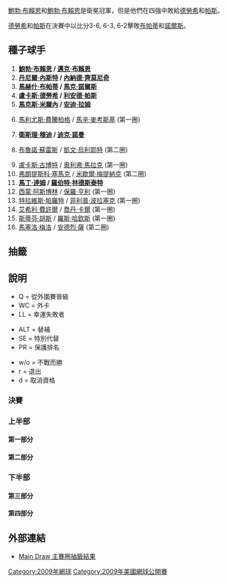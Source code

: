{{noteTA|G1=Tennis
|1=zh-hans:圈;zh-hant:輪
|2=zh-hans:半区;zh-hant:半部;
|3=zh-hans:半决赛;zh-hk:準決賽;zh-tw:四強;
|4=zh-hans:半準决赛;zh-hk:半準決賽;zh-tw:八強;
}}

{{GrandSlamEvents|2009|美國網球公開賽|
| defchamp  = {{flagicon|USA}} [[鮑勃·布賴恩|鮑勃·布賴恩]]<br />{{flagicon|USA}} [[鮑勃·布賴恩|鮑勃·布賴恩]]
| champ  = {{flagicon|CZE}} [[盧卡斯·德勞希|盧卡斯·德勞希]]<br />{{flagicon|IND}} [[利安德·帕斯|利安德·帕斯]]
| runner = {{flagicon|IND}} [[馬赫什·布帕蒂|馬赫什·布帕蒂]]<br />{{flagicon|BAH}} [[馬克·諾爾斯|馬克·諾爾斯]]
| score  = 3–6, 6–3, 6–2
}}

{{main|2009年美國網球公開賽}}

[[鮑勃·布賴恩|鮑勃·布賴恩]]和[[鮑勃·布賴恩|鮑勃·布賴恩]]是衛冕冠軍，但是他們在四強中敗給[[盧卡斯·德勞希|德勞希]]和[[利安德·帕斯|帕斯]]。

[[盧卡斯·德勞希|德勞希]]和[[利安德·帕斯|帕斯]]在決賽中以比分3-6, 6-3, 6-2擊敗[[馬赫什·布帕蒂|布帕蒂]]和[[馬克·諾爾斯|諾爾斯]]。

== 種子球手 ==
{{col-begin}}
{{col-2}}
# '''{{flagicon|USA}} [[鮑勃·布賴恩|鮑勃·布賴恩]] / {{flagicon|USA}} [[邁克·布賴恩|邁克·布賴恩]]'''
# '''{{flagicon|CAN}} [[丹尼爾·內斯特|丹尼爾·內斯特]] / {{flagicon|SRB}} [[內納德·齊莫尼奇|內納德·齊莫尼奇]]'''
# '''{{flagicon|IND}} [[馬赫什·布帕蒂|馬赫什·布帕蒂]] / {{flagicon|BAH}} [[馬克·諾爾斯|馬克·諾爾斯]]'''
# '''{{flagicon|CZE}} [[盧卡斯·德勞希|盧卡斯·德勞希]] / {{flagicon|IND}} [[利安德·帕斯|利安德·帕斯]]'''
# '''{{flagicon|BLR}} [[馬克斯·米爾內|馬克斯·米爾內]] / {{flagicon|ISR}} [[安迪·拉姆|安迪·拉姆]]'''
# {{flagicon|POL}} [[馬利尤斯·費騰柏格|馬利尤斯·費騰柏格]] / {{flagicon|POL}} [[馬辛·麥考斯基|馬辛·麥考斯基]] (第一圈)
# '''{{flagicon|RSA}} [[衛斯理·穆迪|衛斯理·穆迪]] / {{flagicon|BEL}} [[迪克·諾曼|迪克·諾曼]]'''
# {{flagicon|BRA}} [[布魯諾·蘇雷斯|布魯諾·蘇雷斯]] / {{flagicon|ZIM}} [[凱文·烏利耶特|凱文·烏利耶特]] (第二圈)
{{col-2}}
<ol start="9">
<li> {{flagicon|POL}} [[盧卡斯·古博特|盧卡斯·古博特]] / {{flagicon|AUT}} [[奧利弗·馬拉克|奧利弗·馬拉克]] (第一圈)
<li> {{flagicon|CZE}} [[弗朗提斯科·塞馬克|弗朗提斯科·塞馬克]] / {{flagicon|SVK}} [[米歇爾·梅提納克|米歇爾·梅提納克]] (第二圈)
<li> '''{{flagicon|CZE}} [[馬丁·達姆|馬丁·達姆]] / {{flagicon|SWE}} [[羅伯特·林德斯泰特|羅伯特·林德斯泰特]]'''
<li> {{flagicon|SWE}} [[西蒙·阿斯博林|西蒙·阿斯博林]] / {{flagicon|AUS}} [[保羅·亨利_(網球運動員)|保羅·亨利]] (第一圈)
<li> {{flagicon|USA}} [[特拉維斯·帕羅特|特拉維斯·帕羅特]] / {{flagicon|SVK}} [[菲利普·波拉塞克|菲利普·波拉塞克]] (第一圈)
<li> {{flagicon|AUS}} [[艾希利·費許爾|艾希利·費許爾]] / {{flagicon|AUS}} [[喬丹·卡爾|喬丹·卡爾]] (第一圈)
<li> {{flagicon|AUS}} [[斯蒂芬·胡斯_(網球運動員)|斯蒂芬·胡斯]] / {{flagicon|GBR}} [[羅斯·哈欽斯|羅斯·哈欽斯]] (第一圈)
<li> {{flagicon|BRA}} [[馬塞洛·梅洛|馬塞洛·梅洛]] / {{flagicon|BRA}} [[安德烈·薩|安德烈·薩]] (第二圈)
</ol>
{{col-end}}

== 抽籤 ==
==說明==
{{col-begin}}
{{col-3}}
* Q = 從外圍賽晉級
* WC = 外卡
* LL = 幸運失敗者
{{col-3}}
* ALT = 替補
* SE = 特別代替
* PR = 保護排名
{{col-3}}
* w/o = 不戰而勝
* r = 退出
* d = 取消資格
{{col-end}}
=== 決賽 ===
{{8TeamBracket-Tennis3
| RD1=八強
| RD2=四強
| RD3=決賽

| team-width=175

| RD1-seed1=1
| RD1-team1='''{{flagicon|USA}} [[鮑勃·布賴恩|B 布賴恩]]<br /> {{flagicon|USA}} [[邁克·布賴恩|M 布賴恩]]'''
| RD1-score1-1='''6
| RD1-score1-2='''7
| RD1-score1-3= 
| RD1-seed2=ALT
| RD1-team2={{flagicon|AUS}} [[卡斯滕·波爾|波爾]]<br /> {{flagicon|AUS}} [[克里斯·古西奧尼|古西奧尼]]
| RD1-score2-1=4
| RD1-score2-2=6<sup>2</sup>
| RD1-score2-3= 

| RD1-seed3=4
| RD1-team3='''{{flagicon|CZE}} [[盧卡斯·德勞希|德勞希]]<br /> {{flagicon|IND}} [[利安德·帕斯|帕斯]]'''
| RD1-score3-1='''6
| RD1-score3-2=5
| RD1-score3-3='''6
| RD1-seed4=7
| RD1-team4={{flagicon|RSA}} [[衛斯理·穆迪|穆迪]]<br /> {{flagicon|BEL}} [[迪克·諾曼|諾曼]]
| RD1-score4-1=3
| RD1-score4-2='''7
| RD1-score4-3=4

| RD1-seed5= 
| RD1-team5={{flagicon|CRO}} [[伊萬·柳比契奇|柳比契奇]]<br /> {{flagicon|FRA}} [[米夏埃爾·洛德拉|洛德拉]]
| RD1-score5-1=4
| RD1-score5-2=6'''
| RD1-score5-3=6<sup>4</sup>
| RD1-seed6=3
| RD1-team6='''{{flagicon|IND}} [[馬赫什·布帕蒂|布帕蒂]]<br /> {{flagicon|BAH}} [[馬克·諾爾斯|諾爾斯]]'''
| RD1-score6-1='''6
| RD1-score6-2=4
| RD1-score6-3='''7

| RD1-seed7=5
| RD1-team7='''{{flagicon|BLR}} [[馬克斯·米爾內|米爾內]]<br /> {{flagicon|ISR}} [[安迪·拉姆|拉姆]]'''
| RD1-score7-1=6<sup>4</sup>
| RD1-score7-2='''6
| RD1-score7-3='''6
| RD1-seed8=2
| RD1-team8={{flagicon|CAN}} [[丹尼爾·內斯特|內斯特]]<br /> {{flagicon|SRB}} [[內納德·齊莫尼奇|齊莫尼奇]]
| RD1-score8-1='''7
| RD1-score8-2=4
| RD1-score8-3=0

| RD2-seed1=1
| RD2-team1={{flagicon|USA}} [[鮑勃·布賴恩|B 布賴恩]]<br /> {{flagicon|USA}} [[邁克·布賴恩|M 布賴恩]]
| RD2-score1-1=4
| RD2-score1-2='''6
| RD2-score1-3=6<sup>6</sup>
| RD2-seed2=4
| RD2-team2='''{{flagicon|CZE}} [[盧卡斯·德勞希|德勞希]]<br /> {{flagicon|IND}} [[利安德·帕斯|帕斯]]'''
| RD2-score2-1='''6
| RD2-score2-2=3
| RD2-score2-3='''7

| RD2-seed3=3
| RD2-team3='''{{flagicon|IND}} [[馬赫什·布帕蒂|布帕蒂]]<br /> {{flagicon|BAH}} [[馬克·諾爾斯|諾爾斯]]'''
| RD2-score3-1='''6
| RD2-score3-2='''6
| RD2-score3-3= 
| RD2-seed4=5
| RD2-team4={{flagicon|BLR}} [[馬克斯·米爾內|米爾內]]<br /> {{flagicon|ISR}} [[安迪·拉姆|拉姆]]
| RD2-score4-1=4
| RD2-score4-2=2
| RD2-score4-3= 

| RD3-seed1=4
| RD3-team1='''{{flagicon|CZE}} [[盧卡斯·德勞希|德勞希]]<br /> {{flagicon|IND}} [[利安德·帕斯|帕斯]]
| RD3-score1-1=3
| RD3-score1-2='''6
| RD3-score1-3='''6
| RD3-seed2=3
| RD3-team2={{flagicon|IND}} [[馬赫什·布帕蒂|布帕蒂]]<br /> {{flagicon|BAH}} [[馬克·諾爾斯|諾爾斯]]
| RD3-score2-1='''6
| RD3-score2-2=3
| RD3-score2-3=2
}}

=== 上半部 ===
==== 第一部分 ====
{{16TeamBracket-Compact-Tennis3
| RD1=第一圈
| RD2=第二圈
| RD3=第三圈
| RD4=八強

| RD1-seed01=1
| RD1-team01='''{{flagicon|USA}} [[鮑勃·布賴恩|B 布賴恩]]<br /> {{flagicon|USA}} [[邁克·布賴恩|M 布賴恩]]'''
| RD1-score01-1='''6
| RD1-score01-2='''6
| RD1-score01-3= 
| RD1-seed02= 
| RD1-team02={{flagicon|ARG}} [[何塞·阿卡蘇索|阿卡蘇索]]<br /> {{flagicon|ARG}} [[馬丁·瓦薩洛·阿圭略|瓦薩洛·阿圭略]]
| RD1-score02-1=3
| RD1-score02-2=4
| RD1-score02-3= 

| RD1-seed03= 
| RD1-team03='''{{flagicon|ROU}} [[安德烈·帕維爾|帕維爾]]<br /> {{flagicon|ROU}} [[霍里亞·特卡烏|特卡烏]]'''
| RD1-score03-1='''6
| RD1-score03-2='''6
| RD1-score03-3= 
| RD1-seed04= 
| RD1-team04={{flagicon|FRA}} [[尼古拉·馬俞|馬俞]]<br /> {{flagicon|FRA}} [[保羅-亨利·馬蒂厄|馬蒂厄]]
| RD1-score04-1=3
| RD1-score04-2=4
| RD1-score04-3= 

| RD1-seed05= 
| RD1-team05='''{{flagicon|ESP}} [[奧斯卡·赫南德茲_(網球運動員)|赫南德茲]]<br /> {{flagicon|ESP}} [[阿爾伯特·蒙塔涅斯|蒙塔涅斯]]'''
| RD1-score05-1='''6
| RD1-score05-2=1
| RD1-score05-3='''6
| RD1-seed06= 
| RD1-team06={{flagicon|USA}} [[羅比·吉內普里|吉內普里]]<br /> {{flagicon|USA}} {{link-en|Scoville Jenkins|Scoville Jenkins}}
| RD1-score06-1=4
| RD1-score06-2='''6
| RD1-score06-3=1

| RD1-seed07= 
| RD1-team07='''{{flagicon|ESP}} [[吉列爾莫·加西亞·洛佩斯|加西亞·洛佩斯]]<br /> {{flagicon|BEL}} [[奧利維埃·羅庫斯|羅庫斯]]'''
| RD1-score07-1=2
| RD1-score07-2='''6
| RD1-score07-3='''6
| RD1-seed08=15
| RD1-team08={{flagicon|AUS}} [[斯蒂芬·胡斯_(網球運動員)|斯蒂芬·胡斯]]<br /> {{flagicon|GBR}} [[羅斯·哈欽斯|哈欽斯]]
| RD1-score08-1='''6
| RD1-score08-2=4
| RD1-score08-3=4

| RD1-seed09=9
| RD1-team09={{flagicon|POL}} [[盧卡斯·古博特|古博特]]<br /> {{flagicon|AUT}} [[奧利弗·馬拉克|馬拉克]]
| RD1-score09-1='''6
| RD1-score09-2=4
| RD1-score09-3=3
| RD1-seed10= 
| RD1-team10='''{{flagicon|CZE}} [[萊奧什·弗里德爾|弗里德爾]]<br /> {{flagicon|CZE}} [[雅羅斯拉夫·萊溫斯基|萊溫斯基]]'''
| RD1-score10-1=3
| RD1-score10-2='''6
| RD1-score10-3='''6

| RD1-seed11= 
| RD1-team11={{flagicon|USA}} {{link-en|David Martin|David Martin (tennis)}}<br /> {{flagicon|USA}} [[唐納德·揚|D Young]]
| RD1-score11-1=6<sup>3</sup>
| RD1-score11-2='''6
| RD1-score11-3=4
| RD1-seed12= 
| RD1-team12='''{{flagicon|GER}} [[米夏埃爾·科洛曼|科洛曼]]<br /> {{flagicon|NED}} {{link-en|Rogier Wassen|Rogier Wassen}}'''
| RD1-score12-1='''7
| RD1-score12-2=4
| RD1-score12-3='''6

| RD1-seed13= 
| RD1-team13={{flagicon|BRA}} [[托馬斯·貝魯奇|貝魯奇]]<br /> {{flagicon|BRA}} [[馬科斯·丹尼爾|M Daniel]]
| RD1-score13-1=3
| RD1-score13-2=4
| RD1-score13-3= 
| RD1-seed14=ALT
| RD1-team14='''{{flagicon|AUS}} [[卡斯滕·波爾|波爾]]<br /> {{flagicon|AUS}} [[克里斯·古西奧尼|古西奧尼]]'''
| RD1-score14-1='''6
| RD1-score14-2='''6
| RD1-score14-3= 

| RD1-seed15= 
| RD1-team15='''{{flagicon|USA}} [[瑞恩·哈里森_(網球運動員)|哈里森]]<br /> {{flagicon|USA}} {{link-en|Kaes Van't Hof|Kaes Van't Hof}}'''
| RD1-score15-1='''6
| RD1-score15-2=6<sup>10</sup>
| RD1-score15-3='''7
| RD1-seed16=6
| RD1-team16={{flagicon|POL}} [[馬利尤斯·費騰柏格|費騰柏格]]<br /> {{flagicon|POL}} [[馬辛·麥考斯基|麥考斯基]]
| RD1-score16-1=3
| RD1-score16-2='''7
| RD1-score16-3=5

| RD2-seed01=1
| RD2-team01='''{{flagicon|USA}} [[鮑勃·布賴恩|B 布賴恩]]<br /> {{flagicon|USA}} [[邁克·布賴恩|M 布賴恩]]'''
| RD2-score01-1='''7
| RD2-score01-2='''6
| RD2-score01-3= 
| RD2-seed02= 
| RD2-team02={{flagicon|ROU}} [[安德烈·帕維爾|帕維爾]]<br /> {{flagicon|ROU}} [[霍里亞·特卡烏|特卡烏]]
| RD2-score02-1=6<sup>2</sup>
| RD2-score02-2=3
| RD2-score02-3= 

| RD2-seed03= 
| RD2-team03={{flagicon|ESP}} [[奧斯卡·赫南德茲_(網球運動員)|赫南德茲]]<br /> {{flagicon|ESP}} [[阿爾伯特·蒙塔涅斯|蒙塔涅斯]]
| RD2-score03-1=3
| RD2-score03-2=3
| RD2-score03-3= 
| RD2-seed04= 
| RD2-team04='''{{flagicon|ESP}} [[吉列爾莫·加西亞·洛佩斯|加西亞·洛佩斯]]<br /> {{flagicon|BEL}} [[奧利維埃·羅庫斯|羅庫斯]]'''
| RD2-score04-1='''6
| RD2-score04-2='''6
| RD2-score04-3= 

| RD2-seed05= 
| RD2-team05='''{{flagicon|CZE}} [[萊奧什·弗里德爾|弗里德爾]]<br /> {{flagicon|CZE}} [[雅羅斯拉夫·萊溫斯基|萊溫斯基]]'''
| RD2-score05-1='''7
| RD2-score05-2=4
| RD2-score05-3='''6
| RD2-seed06=  
| RD2-team06={{flagicon|GER}} [[米夏埃爾·科洛曼|科洛曼]]<br /> {{flagicon|NED}} {{link-en|Rogier Wassen|Rogier Wassen}}
| RD2-score06-1=6<sup>4</sup>
| RD2-score06-2='''6
| RD2-score06-3=1

| RD2-seed07=ALT
| RD2-team07='''{{flagicon|AUS}} [[卡斯滕·波爾|波爾]]<br /> {{flagicon|AUS}} [[克里斯·古西奧尼|古西奧尼]]'''
| RD2-score07-1=6<sup>5</sup>
| RD2-score07-2='''7
| RD2-score07-3='''6
| RD2-seed08= 
| RD2-team08={{flagicon|USA}} [[瑞恩·哈里森_(網球運動員)|哈里森]]<br /> {{flagicon|USA}} {{link-en|Kaes Van't Hof|Kaes Van't Hof}}
| RD2-score08-1='''7
| RD2-score08-2=5
| RD2-score08-3=2

| RD3-seed01=1
| RD3-team01='''{{flagicon|USA}} [[鮑勃·布賴恩|B 布賴恩]]<br /> {{flagicon|USA}} [[邁克·布賴恩|M 布賴恩]]'''
| RD3-score01-1='''7
| RD3-score01-2='''6
| RD3-score01-3= 
| RD3-seed02= 
| RD3-team02={{flagicon|ESP}} [[吉列爾莫·加西亞·洛佩斯|加西亞·洛佩斯]]<br /> {{flagicon|BEL}} [[奧利維埃·羅庫斯|羅庫斯]]
| RD3-score02-1=6
| RD3-score02-2=3
| RD3-score02-3= 

| RD3-seed03= 
| RD3-team03={{flagicon|CZE}} [[萊奧什·弗里德爾|弗里德爾]]<br /> {{flagicon|CZE}} [[雅羅斯拉夫·萊溫斯基|萊溫斯基]]
| RD3-score03-1=2
| RD3-score03-2=1
| RD3-score03-3= 
| RD3-seed04=ALT
| RD3-team04='''{{flagicon|AUS}} [[卡斯滕·波爾|波爾]]<br /> {{flagicon|AUS}} [[克里斯·古西奧尼|古西奧尼]]'''
| RD3-score04-1='''6
| RD3-score04-2='''6
| RD3-score04-3= 

| RD4-seed01=1
| RD4-team01='''{{flagicon|USA}} [[鮑勃·布賴恩|B 布賴恩]]<br /> {{flagicon|USA}} [[邁克·布賴恩|M 布賴恩]]'''
| RD4-score01-1='''6
| RD4-score01-2='''7
| RD4-score01-3= 
| RD4-seed02=ALT
| RD4-team02={{flagicon|AUS}} [[卡斯滕·波爾|波爾]]<br /> {{flagicon|AUS}} [[克里斯·古西奧尼|古西奧尼]]
| RD4-score02-1=4
| RD4-score02-2=6<sup>2</sup>
| RD4-score02-3= 
}}

==== 第二部分 ====
{{16TeamBracket-Compact-Tennis3
| RD1=第一圈
| RD2=第二圈
| RD3=第三圈
| RD4=八強

| RD1-seed01=4
| RD1-team01='''{{flagicon|CZE}} [[盧卡斯·德勞希|德勞希]]<br /> {{flagicon|IND}} [[利安德·帕斯|帕斯]]'''
| RD1-score01-1='''7
| RD1-score01-2='''7
| RD1-score01-3= 
| RD1-seed02= 
| RD1-team02={{flagicon|ROU}} [[維克托·哈內斯庫|哈內斯庫]]<br /> {{flagicon|ROU}} {{link-en|Gabriel Trifu|Gabriel Trifu}} 
| RD1-score02-1=6<sup>11</sup>
| RD1-score02-2=6<sup>4</sup>
| RD1-score02-3= 

| RD1-seed03= 
| RD1-team03='''{{flagicon|ESP}} [[尼古拉斯·阿爾瑪格羅|阿爾瑪格羅]]<br /> {{flagicon|ESP}} [[魯本·拉米雷斯·伊達爾戈|拉米雷斯·伊達爾戈]]'''
| RD1-score03-1='''6
| RD1-score03-2='''7
| RD1-score03-3= 
| RD1-seed04= 
| RD1-team04={{flagicon|RUS}} [[泰穆拉茲·加巴什維利|加巴什維利]]<br /> {{flagicon|RUS}} [[德米特里·圖爾蘇諾夫|圖爾蘇諾夫]]
| RD1-score04-1=1
| RD1-score04-2=6<sup>7</sup>
| RD1-score04-3= 

| RD1-seed05= 
| RD1-team05={{flagicon|ITA}} [[法比奧·福尼尼|福尼尼]]<br /> {{flagicon|ITA}} [[波蒂托·斯塔拉切|斯塔拉切]]
| RD1-score05-1=3
| RD1-score05-2=4
| RD1-score05-3= 
| RD1-seed06= 
| RD1-team06='''{{flagicon|AUT}} [[尤利安·克諾夫萊|克諾夫萊]]<br /> {{flagicon|AUT}} [[于爾根·梅爾策|梅爾策]]'''
| RD1-score06-1='''6
| RD1-score06-2='''6
| RD1-score06-3= 

| RD1-seed07= 
| RD1-team07={{flagicon|AUT}} [[丹尼爾·科勒爾|科勒爾]]<br /> {{flagicon|BEL}} [[克里斯托夫·羅庫斯|C 羅庫斯]]
| RD1-score07-1='''6
| RD1-score07-2=3
| RD1-score07-3=3
| RD1-seed08=16
| RD1-team08='''{{flagicon|BRA}} [[馬塞洛·梅洛|梅洛]]<br /> {{flagicon|BRA}} [[安德烈·薩|薩]]'''
| RD1-score08-1=2
| RD1-score08-2='''6
| RD1-score08-3='''6

| RD1-seed09=11
| RD1-team09='''{{flagicon|CZE}} [[馬丁·達姆|達姆]]<br /> {{flagicon|SWE}} [[羅伯特·林德斯泰特|林德斯泰特]]'''
| RD1-score09-1='''7
| RD1-score09-2='''6
| RD1-score09-3= 
| RD1-seed10= 
| RD1-team10={{flagicon|ARG}} {{link-en|Sebastián Prieto|Sebastián Prieto}}<br /> {{flagicon|ARG}} {{link-en|Sergio Roitman|Sergio Roitman}}
| RD1-score10-1=5
| RD1-score10-2=2
| RD1-score10-3= 

| RD1-seed11= 
| RD1-team11={{flagicon|USA}} {{link-en|Daniel Nguyen|Daniel Nguyen}}<br /> {{flagicon|USA}} {{lang|en|J Sundling}}
| RD1-score11-1='''6
| RD1-score11-2=2
| RD1-score11-3=1
| RD1-seed12= 
| RD1-team12='''{{flagicon|ARG}} [[馬西莫·岡薩雷斯|岡薩雷斯]]<br /> {{flagicon|ARG}} [[胡安·摩納哥|摩納哥]]'''
| RD1-score12-1=3
| RD1-score12-2='''6
| RD1-score12-3='''6

| RD1-seed13= 
| RD1-team13='''{{flagicon|FRA}} [[馬克·吉克爾|吉克爾]]<br /> {{flagicon|FRA}} [[法布里斯·桑托羅|桑托羅]]'''
| RD1-score13-1='''6
| RD1-score13-2='''7
| RD1-score13-3= 
| RD1-seed14= 
| RD1-team14={{flagicon|CZE}} {{link-en|David Škoch|David Škoch}}<br /> {{flagicon|SVK}} {{link-en|Igor Zelenay|Igor Zelenay}}
| RD1-score14-1=4
| RD1-score14-2=5
| RD1-score14-3= 

| RD1-seed15= 
| RD1-team15={{flagicon|FRA}} [[儒利安·貝內托|貝內托]]<br /> {{flagicon|FRA}} [[熱雷米·夏爾迪|夏爾迪]]
| RD1-score15-1=4
| RD1-score15-2='''7
| RD1-score15-3=4
| RD1-seed16=7
| RD1-team16='''{{flagicon|RSA}} [[衛斯理·穆迪|穆迪]]<br /> {{flagicon|BEL}} [[迪克·諾曼|諾曼]]'''
| RD1-score16-1='''6
| RD1-score16-2=6<sup>4</sup>
| RD1-score16-3='''6

| RD2-seed01=4
| RD2-team01='''{{flagicon|CZE}} [[盧卡斯·德勞希|德勞希]]<br /> {{flagicon|IND}} [[利安德·帕斯|帕斯]]'''
| RD2-score01-1='''6
| RD2-score01-2='''6
| RD2-score01-3= 
| RD2-seed02= 
| RD2-team02={{flagicon|ESP}} [[尼古拉斯·阿爾瑪格羅|阿爾瑪格羅]]<br /> {{flagicon|ESP}} [[魯本·拉米雷斯·伊達爾戈|拉米雷斯·伊達爾戈]]
| RD2-score02-1=2
| RD2-score02-2=3
| RD2-score02-3= 

| RD2-seed03= 
| RD2-team03='''{{flagicon|AUT}} [[尤利安·克諾夫萊|克諾夫萊]]<br /> {{flagicon|AUT}} [[于爾根·梅爾策|梅爾策]]'''
| RD2-score03-1=5
| RD2-score03-2='''6
| RD2-score03-3='''6
| RD2-seed04=16
| RD2-team04={{flagicon|BRA}} [[馬塞洛·梅洛|梅洛]]<br /> {{flagicon|BRA}} [[安德烈·薩|薩]]
| RD2-score04-1='''7
| RD2-score04-2=4
| RD2-score04-3=4

| RD2-seed05=11
| RD2-team05='''{{flagicon|CZE}} [[馬丁·達姆|達姆]]<br /> {{flagicon|SWE}} [[羅伯特·林德斯泰特|林德斯泰特]]'''
| RD2-score05-1='''6
| RD2-score05-2='''6
| RD2-score05-3= 
| RD2-seed06=  
| RD2-team06={{flagicon|ARG}} [[馬西莫·岡薩雷斯|岡薩雷斯]]<br /> {{flagicon|ARG}} [[胡安·摩納哥|摩納哥]]
| RD2-score06-1=2
| RD2-score06-2=4
| RD2-score06-3= 

| RD2-seed07= 
| RD2-team07={{flagicon|FRA}} [[馬克·吉克爾|吉克爾]]<br /> {{flagicon|FRA}} [[法布里斯·桑托羅|桑托羅]]
| RD2-score07-1=6<sup>5</sup>
| RD2-score07-2=6<sup>4</sup>
| RD2-score07-3= 
| RD2-seed08=7
| RD2-team08='''{{flagicon|RSA}} [[衛斯理·穆迪|穆迪]]<br /> {{flagicon|BEL}} [[迪克·諾曼|諾曼]]'''
| RD2-score08-1='''7
| RD2-score08-2='''7
| RD2-score08-3= 

| RD3-seed01=4
| RD3-team01='''{{flagicon|CZE}} [[盧卡斯·德勞希|德勞希]]<br /> {{flagicon|IND}} [[利安德·帕斯|帕斯]]'''
| RD3-score01-1='''7
| RD3-score01-2='''6
| RD3-score01-3= 
| RD3-seed02= 
| RD3-team02={{flagicon|AUT}} [[尤利安·克諾夫萊|克諾夫萊]]<br /> {{flagicon|AUT}} [[于爾根·梅爾策|梅爾策]]
| RD3-score02-1=5
| RD3-score02-2=4
| RD3-score02-3= 

| RD3-seed03=11
| RD3-team03={{flagicon|CZE}} [[馬丁·達姆|達姆]]<br /> {{flagicon|SWE}} [[羅伯特·林德斯泰特|林德斯泰特]]
| RD3-score03-1='''7
| RD3-score03-2=6<sup>2</sup>
| RD3-score03-3=6<sup>5</sup>
| RD3-seed04=7
| RD3-team04='''{{flagicon|RSA}} [[衛斯理·穆迪|穆迪]]<br /> {{flagicon|BEL}} [[迪克·諾曼|諾曼]]'''
| RD3-score04-1=6<sup>4</sup>
| RD3-score04-2='''7
| RD3-score04-3='''7

| RD4-seed01=4
| RD4-team01='''{{flagicon|CZE}} [[盧卡斯·德勞希|德勞希]]<br /> {{flagicon|IND}} [[利安德·帕斯|帕斯]]'''
| RD4-score01-1='''6
| RD4-score01-2=5
| RD4-score01-3='''6
| RD4-seed02=7
| RD4-team02={{flagicon|RSA}} [[衛斯理·穆迪|穆迪]]<br /> {{flagicon|BEL}} [[迪克·諾曼|諾曼]]
| RD4-score02-1=3
| RD4-score02-2='''7
| RD4-score02-3=4
}}

=== 下半部 ===

==== 第三部分 ====
{{16TeamBracket-Compact-Tennis3
| RD1=第一圈
| RD2=第二圈
| RD3=第三圈
| RD4=八強

| RD1-seed01=8
| RD1-team01='''{{flagicon|BRA}} [[布魯諾·蘇雷斯|蘇雷斯]]<br /> {{flagicon|ZIM}} [[凱文·烏利耶特|烏利耶特]]'''
| RD1-score01-1=3
| RD1-score01-2='''6
| RD1-score01-3='''6
| RD1-seed02= 
| RD1-team02={{flagicon|RSA}} [[傑夫·科塔茲|科塔茲]]<br /> {{flagicon|ISR}} [[喬納森·埃利希|埃利希]]
| RD1-score02-1='''6
| RD1-score02-2=3
| RD1-score02-3=4

| RD1-seed03= 
| RD1-team03={{flagicon|ARG}} [[盧卡斯·阿諾·克|阿諾·克]]<br /> {{flagicon|ARG}} [[萊昂納多·梅耶爾|梅耶爾]]
| RD1-score03-1='''6
| RD1-score03-2=4
| RD1-score03-3=2
| RD1-seed04= 
| RD1-team04='''{{flagicon|ARG}} [[胡安·伊格納西奧·切拉|切拉]]<br /> {{flagicon|URU}} [[巴勃羅·奎瓦斯|奎瓦斯]]'''
| RD1-score04-1=4
| RD1-score04-2='''6
| RD1-score04-3='''6

| RD1-seed05= 
| RD1-team05={{flagicon|USA}} [[韋恩·奧戴斯尼克|奧戴斯尼克]]<br /> {{flagicon|USA}} {{link-en|Michael Shabaz|Michael Shabaz}}
| RD1-score05-1=3
| RD1-score05-2=4
| RD1-score05-3= 
| RD1-seed06= 
| RD1-team06='''{{flagicon|USA}} [[約翰·伊斯內爾|伊斯內爾]]<br /> {{flagicon|USA}} [[薩姆·奎里|奎里]]'''
| RD1-score06-1='''6
| RD1-score06-2='''6
| RD1-score06-3= 

| RD1-seed07= 
| RD1-team07='''{{flagicon|CRO}} [[伊萬·柳比契奇|柳比契奇]]<br /> {{flagicon|FRA}} [[米夏埃爾·洛德拉|洛德拉]]'''
| RD1-score07-1=4
| RD1-score07-2='''6
| RD1-score07-3='''6
| RD1-seed08=12
| RD1-team08={{flagicon|SWE}} [[西蒙·阿斯博林|阿斯博林]]<br /> {{flagicon|AUS}} [[保羅·亨利_(網球運動員)|保羅·亨利]]
| RD1-score08-1='''6
| RD1-score08-2=3
| RD1-score08-3=4

| RD1-seed09=13
| RD1-team09={{flagicon|USA}} [[特拉維斯·帕羅特|帕羅特]]<br /> {{flagicon|SVK}} [[菲利普·波拉塞克|波拉塞克]]
| RD1-score09-1='''6
| RD1-score09-2=6
| RD1-score09-3=2
| RD1-seed10= 
| RD1-team10='''{{flagicon|TPE}} [[盧彥勳|盧]]<br /> {{flagicon|ISR}} [[杜迪·塞拉|塞拉]]'''
| RD1-score10-1=3
| RD1-score10-2='''7
| RD1-score10-3='''6

| RD1-seed11= 
| RD1-team11={{flagicon|GER}} [[克里斯多夫·卡斯|卡斯]]<br /> {{flagicon|GER}} [[菲利普·普茲斯內爾|普茲斯內爾]]
| RD1-score11-1=6<sup>2</sup>
| RD1-score11-2=3
| RD1-score11-3= 
| RD1-seed12= 
| RD1-team12='''{{flagicon|ESP}} [[馬塞爾·格拉諾勒斯|格拉諾勒斯]]<br /> {{flagicon|ESP}} [[托米·羅布雷多|羅布雷多]]'''
| RD1-score12-1='''7
| RD1-score12-2='''6
| RD1-score12-3= 

| RD1-seed13= 
| RD1-team13='''{{flagicon|USA}} [[傑西·萊文|萊文]]<br /> {{flagicon|USA}} [[萊恩·斯威廷_(網球運動員)|斯威廷]]'''
| RD1-score13-1='''6
| RD1-score13-2='''7
| RD1-score13-3= 
| RD1-seed14= 
| RD1-team14={{flagicon|SWE}} {{link-en|Johan Brunström|Johan Brunström}}<br /> {{flagicon|AHO}} [[讓-儒利安·路查|路查]]
| RD1-score14-1=4
| RD1-score14-2=5
| RD1-score14-3= 

| RD1-seed15= 
| RD1-team15={{flagicon|USA}} {{link-en|James Cerretani|James Cerretani}}<br /> {{flagicon|CRO}} {{link-en|Lovro Zovko|Lovro Zovko}}
| RD1-score15-1=3
| RD1-score15-2=4
| RD1-score15-3= 
| RD1-seed16=3
| RD1-team16='''{{flagicon|IND}} [[馬赫什·布帕蒂|布帕蒂]]<br /> {{flagicon|BAH}} [[馬克·諾爾斯|諾爾斯]]'''
| RD1-score16-1='''6
| RD1-score16-2='''6
| RD1-score16-3= 

| RD2-seed01=8
| RD2-team01={{flagicon|BRA}} [[布魯諾·蘇雷斯|蘇雷斯]]<br /> {{flagicon|ZIM}} [[凱文·烏利耶特|烏利耶特]]
| RD2-score01-1='''6
| RD2-score01-2=3
| RD2-score01-3=3
| RD2-seed02= 
| RD2-team02='''{{flagicon|ARG}} [[胡安·伊格納西奧·切拉|切拉]]<br /> {{flagicon|URU}} [[巴勃羅·奎瓦斯|奎瓦斯]]'''
| RD2-score02-1=1
| RD2-score02-2='''6
| RD2-score02-3='''6

| RD2-seed03= 
| RD2-team03={{flagicon|USA}} [[約翰·伊斯內爾|伊斯內爾]]<br /> {{flagicon|USA}} [[薩姆·奎里|奎里]]
| RD2-score03-1='''6
| RD2-score03-2=6<sup>12</sup>
| RD2-score03-3=2
| RD2-seed04= 
| RD2-team04='''{{flagicon|CRO}} [[伊萬·柳比契奇|柳比契奇]]<br /> {{flagicon|FRA}} [[米夏埃爾·洛德拉|洛德拉]]'''
| RD2-score04-1=3
| RD2-score04-2='''7
| RD2-score04-3='''6

| RD2-seed05= 
| RD2-team05='''{{flagicon|TPE}} [[盧彥勳|盧]]<br /> {{flagicon|ISR}} [[杜迪·塞拉|塞拉]]'''
| RD2-score05-1=w/o
| RD2-score05-2= 
| RD2-score05-3= 
| RD2-seed06=  
| RD2-team06={{flagicon|ESP}} [[馬塞爾·格拉諾勒斯|格拉諾勒斯]]<br /> {{flagicon|ESP}} [[托米·羅布雷多|羅布雷多]]
| RD2-score06-1= 
| RD2-score06-2= 
| RD2-score06-3= 

| RD2-seed07= 
| RD2-team07={{flagicon|USA}} [[傑西·萊文|萊文]]<br /> {{flagicon|USA}} [[萊恩·斯威廷_(網球運動員)|斯威廷]]
| RD2-score07-1=5
| RD2-score07-2=2
| RD2-score07-3= 
| RD2-seed08=3
| RD2-team08='''{{flagicon|IND}} [[馬赫什·布帕蒂|布帕蒂]]<br /> {{flagicon|BAH}} [[馬克·諾爾斯|諾爾斯]]'''
| RD2-score08-1='''7
| RD2-score08-2='''6
| RD2-score08-3= 

| RD3-seed01= 
| RD3-team01={{flagicon|ARG}} [[胡安·伊格納西奧·切拉|切拉]]<br /> {{flagicon|URU}} [[巴勃羅·奎瓦斯|奎瓦斯]]
| RD3-score01-1=5
| RD3-score01-2='''6
| RD3-score01-3=3
| RD3-seed02= 
| RD3-team02='''{{flagicon|CRO}} [[伊萬·柳比契奇|柳比契奇]]<br /> {{flagicon|FRA}} [[米夏埃爾·洛德拉|洛德拉]]'''
| RD3-score02-1='''7
| RD3-score02-2=2
| RD3-score02-3='''6

| RD3-seed03= 
| RD3-team03={{flagicon|TPE}} [[盧彥勳|盧]]<br /> {{flagicon|ISR}} [[杜迪·塞拉|塞拉]]
| RD3-score03-1=4
| RD3-score03-2=4
| RD3-score03-3= 
| RD3-seed04=3
| RD3-team04='''{{flagicon|IND}} [[馬赫什·布帕蒂|布帕蒂]]<br /> {{flagicon|BAH}} [[馬克·諾爾斯|諾爾斯]]'''
| RD3-score04-1='''6
| RD3-score04-2='''6
| RD3-score04-3= 

| RD4-seed01= 
| RD4-team01={{flagicon|CRO}} [[伊萬·柳比契奇|柳比契奇]]<br /> {{flagicon|FRA}} [[米夏埃爾·洛德拉|洛德拉]]
| RD4-score01-1=4
| RD4-score01-2='''6
| RD4-score01-3=6<sup>4</sup>
| RD4-seed02=3
| RD4-team02='''{{flagicon|IND}} [[馬赫什·布帕蒂|布帕蒂]]<br /> {{flagicon|BAH}} [[馬克·諾爾斯|諾爾斯]]'''
| RD4-score02-1='''6
| RD4-score02-2=4
| RD4-score02-3='''7
}}

==== 第四部分 ====
{{16TeamBracket-Compact-Tennis3
| RD1=第一圈
| RD2=第二圈
| RD3=第三圈
| RD4=八強

| RD1-seed01=5
| RD1-team01='''{{flagicon|BLR}} [[馬克斯·米爾內|米爾內]]<br /> {{flagicon|ISR}} [[安迪·拉姆|拉姆]]'''
| RD1-score01-1='''6
| RD1-score01-2='''6
| RD1-score01-3= 
| RD1-seed02= 
| RD1-team02={{flagicon|USA}} [[艾瑞克·布托拉克|布托拉克]]<br /> {{flagicon|USA}} [[斯科特·利普斯基|利普斯基]]
| RD1-score02-1=3
| RD1-score02-2=1
| RD1-score02-3= 

| RD1-seed03= 
| RD1-team03={{flagicon|USA}} [[布蘭登·艾文斯|艾文斯]]<br /> {{flagicon|USA}} [[亞歷斯·古斯尼蘇夫|A Kuznetsov]]
| RD1-score03-1=6<sup>6</sup>
| RD1-score03-2=5
| RD1-score03-3= 
| RD1-seed04= 
| RD1-team04='''{{flagicon|SRB}} {{link-en|Dušan Vemić|Dušan Vemić}}<br /> {{flagicon|GER}} [[米沙·茲韋列夫|茲韋列夫]]'''
| RD1-score04-1='''7
| RD1-score04-2='''7
| RD1-score04-3= 

| RD1-seed05= 
| RD1-team05='''{{flagicon|ITA}} [[西莫內·博萊利|博萊利]]<br /> {{flagicon|ITA}} [[安德烈亞斯·塞皮|塞皮]]'''
| RD1-score05-1='''6
| RD1-score05-2=3
| RD1-score05-3='''6
| RD1-seed06= 
| RD1-team06={{flagicon|AUT}} [[亞歷山大·皮亞|皮亞]]<br /> {{flagicon|UKR}} [[謝爾蓋·斯坦高夫斯基|斯坦高夫斯基]]
| RD1-score06-1=3
| RD1-score06-2='''6
| RD1-score06-3=3

| RD1-seed07= 
| RD1-team07={{flagicon|GER}} {{link-en|Frank Moser|Frank Moser (tennis)}}<br /> {{flagicon|FRA}} [[弗洛朗·塞拉|塞拉]]
| RD1-score07-1=4
| RD1-score07-2=1
| RD1-score07-3= 
| RD1-seed08=10
| RD1-team08='''{{flagicon|CZE}} [[弗朗提斯科·塞馬克|塞馬克]]<br /> {{flagicon|SVK}} [[米歇爾·梅提納克|梅提納克]]'''
| RD1-score08-1='''6
| RD1-score08-2='''6
| RD1-score08-3= 

| RD1-seed09=14
| RD1-team09={{flagicon|AUS}} [[艾希利·費許爾|艾希利·費許爾]]<br /> {{flagicon|AUS}} [[喬丹·卡爾|卡爾]]
| RD1-score09-1=6<sup>4</sup>
| RD1-score09-2=4
| RD1-score09-3= 
| RD1-seed10= 
| RD1-team10='''{{flagicon|RSA}} [[里克·德·霍伊斯特|R De Voest]]<br /> {{flagicon|USA}} [[拉傑夫·拉姆|拉姆]]'''
| RD1-score10-1='''7
| RD1-score10-2='''6
| RD1-score10-3= 

| RD1-seed11= 
| RD1-team11={{flagicon|GER}} [[班傑明·貝克爾|貝克爾]]<br /> {{flagicon|RUS}} [[伊戈爾·昆尼辛|昆尼辛]]
| RD1-score11-1=3
| RD1-score11-2=4
| RD1-score11-3= 
| RD1-seed12= 
| RD1-team12='''{{flagicon|USA}} [[羅伯特·肯德里克|肯德里克]]<br /> {{flagicon|SRB}} [[揚科·蒂普薩雷維奇|蒂普薩雷維奇]]'''
| RD1-score12-1='''6
| RD1-score12-2='''6
| RD1-score12-3= 

| RD1-seed13= 
| RD1-team13={{flagicon|KAZ}} [[安德烈·戈盧別夫|戈盧別夫]]<br /> {{flagicon|UZB}} [[丹尼斯·伊斯托明|伊斯托明]]
| RD1-score13-1='''6
| RD1-score13-2=6<sup>11</sup>
| RD1-score13-3=4
| RD1-seed14=ALT
| RD1-team14='''{{flagicon|FIN}} [[亞爾科·涅米寧|涅米寧]]<br /> {{flagicon|PAK}} [[阿薩姆-鳥爾-哈克·奎雷西|奎雷西]]'''
| RD1-score14-1=4
| RD1-score14-2='''7
| RD1-score14-3='''6

| RD1-seed15= 
| RD1-team15={{flagicon|GER}} [[安德烈亞斯·貝克_(網球運動員)|貝克]] <br /> {{flagicon|GER}} [[西蒙·格爾|格爾]]
| RD1-score15-1=3
| RD1-score15-2=5
| RD1-score15-3= 
| RD1-seed16=2
| RD1-team16='''{{flagicon|CAN}} [[丹尼爾·內斯特|內斯特]]<br /> {{flagicon|SRB}} [[內納德·齊莫尼奇|齊莫尼奇]]'''
| RD1-score16-1='''6
| RD1-score16-2='''7
| RD1-score16-3= 

| RD2-seed01=5
| RD2-team01='''{{flagicon|BLR}} [[馬克斯·米爾內|米爾內]]<br /> {{flagicon|ISR}} [[安迪·拉姆|拉姆]]'''
| RD2-score01-1='''7
| RD2-score01-2=3
| RD2-score01-3='''6
| RD2-seed02= 
| RD2-team02={{flagicon|SRB}} {{link-en|Dušan Vemić|Dušan Vemić}}<br /> {{flagicon|GER}} [[米沙·茲韋列夫|茲韋列夫]]
| RD2-score02-1=5
| RD2-score02-2='''6
| RD2-score02-3=1

| RD2-seed03= 
| RD2-team03='''{{flagicon|ITA}} [[西莫內·博萊利|博萊利]]<br /> {{flagicon|ITA}} [[安德烈亞斯·塞皮|塞皮]]'''
| RD2-score03-1='''7
| RD2-score03-2=6<sup>5</sup>
| RD2-score03-3='''6
| RD2-seed04=10
| RD2-team04={{flagicon|CZE}} [[弗朗提斯科·塞馬克|塞馬克]]<br /> {{flagicon|SVK}} [[米歇爾·梅提納克|梅提納克]]
| RD2-score04-1=6<sup>3</sup>
| RD2-score04-2='''7
| RD2-score04-3=2

| RD2-seed05= 
| RD2-team05={{flagicon|RSA}} [[里克·德·霍伊斯特|R De Voest]]<br /> {{flagicon|USA}} [[拉傑夫·拉姆|拉姆]]
| RD2-score05-1=2
| RD2-score05-2='''6
| RD2-score05-3=5
| RD2-seed06=  
| RD2-team06='''{{flagicon|USA}} [[羅伯特·肯德里克|肯德里克]]<br /> {{flagicon|SRB}} [[揚科·蒂普薩雷維奇|蒂普薩雷維奇]]'''
| RD2-score06-1='''6
| RD2-score06-2=4
| RD2-score06-3='''7

| RD2-seed07=ALT
| RD2-team07={{flagicon|FIN}} [[亞爾科·涅米寧|涅米寧]]<br /> {{flagicon|PAK}} [[阿薩姆-鳥爾-哈克·奎雷西|奎雷西]]
| RD2-score07-1=6<sup>5</sup>
| RD2-score07-2=3
| RD2-score07-3= 
| RD2-seed08=2
| RD2-team08='''{{flagicon|CAN}} [[丹尼爾·內斯特|內斯特]]<br /> {{flagicon|SRB}} [[內納德·齊莫尼奇|齊莫尼奇]]'''
| RD2-score08-1='''7
| RD2-score08-2='''6
| RD2-score08-3= 

| RD3-seed01=5
| RD3-team01='''{{flagicon|BLR}} [[馬克斯·米爾內|米爾內]]<br /> {{flagicon|ISR}} [[安迪·拉姆|拉姆]]'''
| RD3-score01-1='''7
| RD3-score01-2=6<sup>8</sup>
| RD3-score01-3='''6
| RD3-seed02= 
| RD3-team02={{flagicon|ITA}} [[西莫內·博萊利|博萊利]]<br /> {{flagicon|ITA}} [[安德烈亞斯·塞皮|塞皮]]
| RD3-score02-1=6<sup>5</sup>
| RD3-score02-2='''7
| RD3-score02-3=2

| RD3-seed03= 
| RD3-team03={{flagicon|USA}} [[羅伯特·肯德里克|肯德里克]]<br /> {{flagicon|SRB}} [[揚科·蒂普薩雷維奇|蒂普薩雷維奇]]
| RD3-score03-1=2
| RD3-score03-2='''7
| RD3-score03-3=4
| RD3-seed04=2
| RD3-team04='''{{flagicon|CAN}} [[丹尼爾·內斯特|內斯特]]<br /> {{flagicon|SRB}} [[內納德·齊莫尼奇|齊莫尼奇]]'''
| RD3-score04-1='''6
| RD3-score04-2=5
| RD3-score04-3='''6

| RD4-seed01=5
| RD4-team01='''{{flagicon|BLR}} [[馬克斯·米爾內|米爾內]]<br /> {{flagicon|ISR}} [[安迪·拉姆|拉姆]]'''
| RD4-score01-1=6<sup>4</sup>
| RD4-score01-2='''6
| RD4-score01-3='''6
| RD4-seed02=2
| RD4-team02={{flagicon|CAN}} [[丹尼爾·內斯特|內斯特]]<br /> {{flagicon|SRB}} [[內納德·齊莫尼奇|齊莫尼奇]]
| RD4-score02-1='''7
| RD4-score02-2=4
| RD4-score02-3=0
}}

== 外部連結 ==

* [https://web.archive.org/web/20081120012522/http://www.usopen.org/en_US/scores/draws/md/mddraw.pdf Main Draw 主賽圈抽籤結果]

[[Category:2009年網球|Category:2009年網球]]
[[Category:2009年美國網球公開賽|Category:2009年美國網球公開賽]]